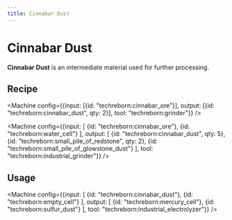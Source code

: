 ```yaml
---
title: Cinnabar Dust
---
```


<ItemImage file="cinnabar_dust" alt="Cinnabar Dust" size="200" />

# Cinnabar Dust

**Cinnabar Dust** is an intermediate material used for further processing.

## Recipe

<CraftingTable recipe="input techreborn:small_pile_of_cinnabar_dust techreborn:small_pile_of_cinnabar_dust air input techreborn:small_pile_of_cinnabar_dust techreborn:small_pile_of_cinnabar_dust air input air air air output techreborn:cinnabar_dust"/>

<Machine config={{input: [{id: "techreborn:cinnabar_ore"}], output: [{id: "techreborn:cinnabar_dust", qty: 2}], tool: "techreborn:grinder"}} />

<Machine config={{input: [
  {id: "techreborn:cinnabar_ore"},
  {id: "techreborn:water_cell"}
], output: [
  {id: "techreborn:cinnabar_dust", qty: 5},
  {id: "techreborn:small_pile_of_redstone", qty: 2},
  {id: "techreborn:small_pile_of_glowstone_dust"}
], tool: "techreborn:industrial_grinder"}} />

## Usage

<CraftingTable recipe="input air air air input air techreborn:cinnabar_dust air input air air air output techreborn:small_pile_of_cinnabar_dust,4"/>

<Machine config={{input: [
  {id: "techreborn:cinnabar_dust"},
  {id: "techreborn:empty_cell"}
], output: [
  {id: "techreborn:mercury_cell"},
  {id: "techreborn:sulfur_dust"}
], tool: "techreborn:industrial_electrolyzer"}} />
